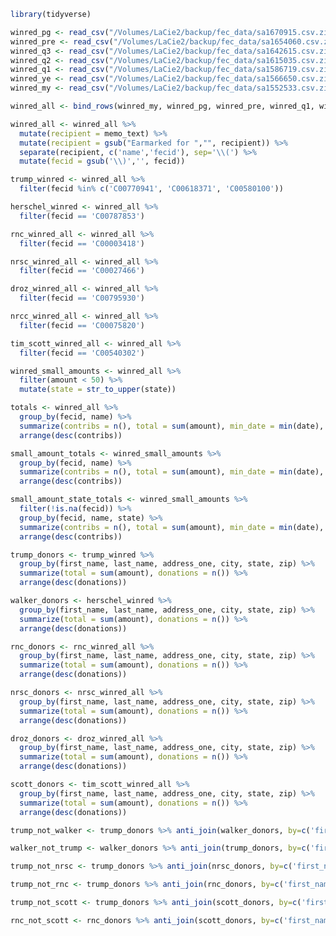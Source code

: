 ```r
library(tidyverse)
```

```r
winred_pg <- read_csv("/Volumes/LaCie2/backup/fec_data/sa1670915.csv.zip", guess_max = 50000)
winred_pre <- read_csv("/Volumes/LaCie2/backup/fec_data/sa1654060.csv.zip", guess_max = 50000)
winred_q3 <- read_csv("/Volumes/LaCie2/backup/fec_data/sa1642615.csv.zip", guess_max = 50000)
winred_q2 <- read_csv("/Volumes/LaCie2/backup/fec_data/sa1615035.csv.zip", guess_max = 50000)
winred_q1 <- read_csv("/Volumes/LaCie2/backup/fec_data/sa1586719.csv.zip", guess_max = 50000)
winred_ye <- read_csv("/Volumes/LaCie2/backup/fec_data/sa1566650.csv.zip", guess_max = 50000)
winred_my <- read_csv("/Volumes/LaCie2/backup/fec_data/sa1552533.csv.zip", guess_max = 50000)

```

```r
winred_all <- bind_rows(winred_my, winred_pg, winred_pre, winred_q1, winred_q2, winred_q3, winred_ye)
```

```r
winred_all <- winred_all %>% 
  mutate(recipient = memo_text) %>% 
  mutate(recipient = gsub("Earmarked for ","", recipient)) %>% 
  separate(recipient, c('name','fecid'), sep='\\(') %>% 
  mutate(fecid = gsub('\\)','', fecid))
```

```r
trump_winred <- winred_all %>% 
  filter(fecid %in% c('C00770941', 'C00618371', 'C00580100'))

herschel_winred <- winred_all %>% 
  filter(fecid == 'C00787853')

rnc_winred_all <- winred_all %>% 
  filter(fecid == 'C00003418')

nrsc_winred_all <- winred_all %>% 
  filter(fecid == 'C00027466')

droz_winred_all <- winred_all %>% 
  filter(fecid == 'C00795930')

nrcc_winred_all <- winred_all %>% 
  filter(fecid == 'C00075820')

tim_scott_winred_all <- winred_all %>% 
  filter(fecid == 'C00540302')

winred_small_amounts <- winred_all %>% 
  filter(amount < 50) %>% 
  mutate(state = str_to_upper(state))

totals <- winred_all %>% 
  group_by(fecid, name) %>% 
  summarize(contribs = n(), total = sum(amount), min_date = min(date), max_date = max(date), average = mean(amount)) %>% 
  arrange(desc(contribs))

small_amount_totals <- winred_small_amounts %>% 
  group_by(fecid, name) %>% 
  summarize(contribs = n(), total = sum(amount), min_date = min(date), max_date = max(date), average = mean(amount)) %>% 
  arrange(desc(contribs))

small_amount_state_totals <- winred_small_amounts %>% 
  filter(!is.na(fecid)) %>% 
  group_by(fecid, name, state) %>% 
  summarize(contribs = n(), total = sum(amount), min_date = min(date), max_date = max(date), average = mean(amount)) %>% 
  arrange(desc(contribs))


```


```r
trump_donors <- trump_winred %>% 
  group_by(first_name, last_name, address_one, city, state, zip) %>% 
  summarize(total = sum(amount), donations = n()) %>% 
  arrange(desc(donations))
```
```r
walker_donors <- herschel_winred %>% 
  group_by(first_name, last_name, address_one, city, state, zip) %>% 
  summarize(total = sum(amount), donations = n()) %>% 
  arrange(desc(donations))

rnc_donors <- rnc_winred_all %>% 
  group_by(first_name, last_name, address_one, city, state, zip) %>% 
  summarize(total = sum(amount), donations = n()) %>% 
  arrange(desc(donations))

nrsc_donors <- nrsc_winred_all %>% 
  group_by(first_name, last_name, address_one, city, state, zip) %>% 
  summarize(total = sum(amount), donations = n()) %>% 
  arrange(desc(donations))

droz_donors <- droz_winred_all %>% 
  group_by(first_name, last_name, address_one, city, state, zip) %>% 
  summarize(total = sum(amount), donations = n()) %>% 
  arrange(desc(donations))

scott_donors <- tim_scott_winred_all %>% 
  group_by(first_name, last_name, address_one, city, state, zip) %>% 
  summarize(total = sum(amount), donations = n()) %>% 
  arrange(desc(donations))

```

```r
trump_not_walker <- trump_donors %>% anti_join(walker_donors, by=c('first_name', 'last_name', 'address_one', 'city', 'state', 'zip'))

walker_not_trump <- walker_donors %>% anti_join(trump_donors, by=c('first_name', 'last_name', 'address_one', 'city', 'state', 'zip'))

trump_not_nrsc <- trump_donors %>% anti_join(nrsc_donors, by=c('first_name', 'last_name', 'address_one', 'city', 'state', 'zip'))

trump_not_rnc <- trump_donors %>% anti_join(rnc_donors, by=c('first_name', 'last_name', 'address_one', 'city', 'state', 'zip'))

trump_not_scott <- trump_donors %>% anti_join(scott_donors, by=c('first_name', 'last_name', 'address_one', 'city', 'state', 'zip'))

rnc_not_scott <- rnc_donors %>% anti_join(scott_donors, by=c('first_name', 'last_name', 'address_one', 'city', 'state', 'zip'))

```


